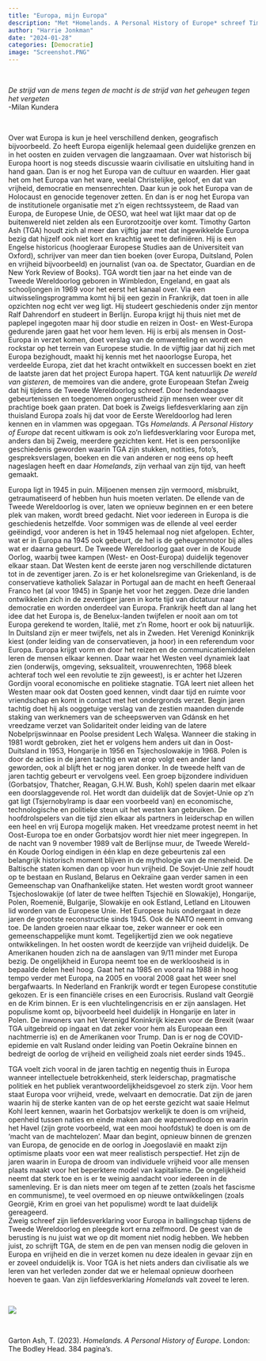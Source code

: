 ```yaml
---
title: "Europa, mijn Europa"
description: "Met *Homelands. A Personal History of Europe* schreef Timothy Garton Ash zijn liefdesverklaring aan Europa. Het is een persoonlijke geschiedenis geworden waarin TGA zijn stukken, notities, foto’s, gespreksverslagen, boeken en die van anderen er nog eens op heeft nageslagen heeft en daar zijn verhaal van zijn tijd van heeft gemaakt. Het is een liefdesverklaring geworden waar heel veel van is te leren, nodig is deze tijd van dreiging en onduidelijkheid"
author: "Harrie Jonkman"
date: "2024-01-28"
categories: [Democratie]
image: "Screenshot.PNG"
---
```


<br>

*De strijd van de mens tegen de macht is de strijd van het geheugen tegen het vergeten*\
-Milan Kundera

<br>

Over wat Europa is kun je heel verschillend denken, geografisch bijvoorbeeld. Zo heeft Europa eigenlijk helemaal geen duidelijke grenzen en in het oosten en zuiden vervagen die langzaamaan. Over wat historisch bij Europa hoort is nog steeds discussie waarin civilisatie en uitsluiting hand in hand gaan. Dan is er nog het Europa van de cultuur en waarden. Hier gaat het om het Europa van het ware, veelal Christelijke, geloof, en dat van vrijheid, democratie en mensenrechten. Daar kun je ook het Europa van de Holocaust en genocide tegenover zetten. En dan is er nog het Europa van de institutionele organisatie met z’n eigen rechtssysteem, de Raad van Europa, de Europese Unie, de OESO, wat heel wat lijkt maar dat op de buitenwereld niet zelden als een Eurorotzooitje over komt. Timothy Garton Ash (TGA) houdt zich al meer dan vijftig jaar met dat ingewikkelde Europa bezig dat hijzelf ook niet kort en krachtig weet te definiëren. Hij is een Engelse historicus (hoogleraar Europese Studies aan de Universiteit van Oxford), schrijver van meer dan tien boeken (over Europa, Duitsland, Polen en vrijheid bijvoorbeeld) en journalist (van oa. de Spectator, Guardian en de New York Review of Books). TGA wordt tien jaar na het einde van de Tweede Wereldoorlog geboren in Wimbledon, Engeland, en gaat als schooljongen in 1969 voor het eerst het kanaal over. Via een uitwisselingsprogramma komt hij bij een gezin in Frankrijk, dat toen in alle opzichten nog echt ver weg ligt. Hij studeert geschiedenis onder zijn mentor Ralf Dahrendorf en studeert in Berlijn. Europa krijgt hij thuis niet met de paplepel ingegoten maar hij door studie en reizen in Oost- en West-Europa gedurende jaren gaat het voor hem leven. Hij is erbij als mensen in Oost-Europa in verzet komen, doet verslag van de omwenteling en wordt een rockstar op het terrein van Europese studie. In de vijftig jaar dat hij zich met Europa bezighoudt, maakt hij kennis met het naoorlogse Europa, het verdeelde Europa, ziet dat het kracht ontwikkelt en successen boekt en ziet de laatste jaren dat het project Europa hapert. TGA kent natuurlijk *De wereld van gisteren*, de memoires van die andere, grote Europeaan Stefan Zweig dat hij tijdens de Tweede Wereldoorlog schreef. Door hedendaagse gebeurtenissen en toegenomen ongerustheid zijn mensen weer over dit prachtige boek gaan praten. Dat boek is Zweigs liefdesverklaring aan zijn thuisland Europa zoals hij dat voor de Eerste Wereldoorlog had leren kennen en in vlammen was opgegaan. TGs *Homelands. A Personal History of Europe* dat recent uitkwam is ook zo’n liefdesverklaring voor Europa met, anders dan bij Zweig, meerdere gezichten kent. Het is een persoonlijke geschiedenis geworden waarin TGA zijn stukken, notities, foto’s, gespreksverslagen, boeken en die van anderen er nog eens op heeft nageslagen heeft en daar *Homelands*, zijn verhaal van zijn tijd, van heeft gemaakt.

Europa ligt in 1945 in puin. Miljoenen mensen zijn vermoord, misbruikt, getraumatiseerd of hebben hun huis moeten verlaten. De ellende van de Tweede Wereldoorlog is over, laten we opnieuw beginnen en er een betere plek van maken, wordt breed gedacht. Niet voor iedereen in Europa is die geschiedenis hetzelfde. Voor sommigen was de ellende al veel eerder geëindigd, voor anderen is het in 1945 helemaal nog niet afgelopen. Echter, wat er in Europa na 1945 ook gebeurt, de hel is de geheugenmotor bij alles wat er daarna gebeurt. De Tweede Wereldoorlog gaat over in de Koude Oorlog, waarbij twee kampen (West- en Oost-Europa) duidelijk tegenover elkaar staan. Dat Westen kent de eerste jaren nog verschillende dictaturen tot in de zeventiger jaren. Zo is er het kolonelsregime van Griekenland, is de conservatieve katholiek Salazar in Portugal aan de macht en heeft Generaal Franco het (al voor 1945) in Spanje het voor het zeggen. Deze drie landen ontwikkelen zich in de zeventiger jaren in korte tijd van dictatuur naar democratie en worden onderdeel van Europa. Frankrijk heeft dan al lang het idee dat het Europa is, de Benelux-landen twijfelen er nooit aan om tot Europa gerekend te worden, Italië, met z’n Rome, hoort er ook bij natuurlijk. In Duitsland zijn er meer twijfels, net als in Zweden. Het Verenigd Koninkrijk kiest (onder leiding van de conservatieven, ja hoor) in een referendum voor Europa. Europa krijgt vorm en door het reizen en de communicatiemiddelen leren de mensen elkaar kennen. Daar waar het Westen veel dynamiek laat zien (onderwijs, omgeving, seksualiteit, vrouwenrechten, 1968 bleek achteraf toch wel een revolutie te zijn geweest), is er achter het IJzeren Gordijn vooral economische en politieke stagnatie. TGA leert niet alleen het Westen maar ook dat Oosten goed kennen, vindt daar tijd en ruimte voor vriendschap en komt in contact met het ondergronds verzet. Begin jaren tachtig doet hij als ooggetuige verslag van de zestien maanden durende staking van werknemers van de scheepswerven van Gdánsk en het vreedzame verzet van Solidariteit onder leiding van de latere Nobelprijswinnaar en Poolse president Lech Walęsa. Wanneer die staking in 1981 wordt gebroken, ziet het er volgens hem anders uit dan in Oost-Duitsland in 1953, Hongarije in 1956 en Tsjechoslowakije in 1968. Polen is door de acties in de jaren tachtig en wat erop volgt een ander land geworden, ook al blijft het er nog jaren donker. In de tweede helft van de jaren tachtig gebeurt er vervolgens veel. Een groep bijzondere individuen (Gorbatsjov, Thatcher, Reagan, G.H.W. Bush, Kohl) spelen daarin met elkaar een doorslaggevende rol. Het wordt dan duidelijk dat de Sovjet-Unie op z’n gat ligt (Tsjernobylramp is daar een voorbeeld van) en economische, technologische en politieke steun uit het westen kan gebruiken. De hoofdrolspelers van die tijd zien elkaar als partners in leiderschap en willen een heel en vrij Europa mogelijk maken. Het vreedzame protest neemt in het Oost-Europa toe en onder Gorbatsjov wordt hier niet meer ingegrepen. In de nacht van 9 november 1989 valt de Berlijnse muur, de Tweede Wereld-én Koude Oorlog eindigen in één klap en deze gebeurtenis zal een belangrijk historisch moment blijven in de mythologie van de mensheid. De Baltische staten komen dan op voor hun vrijheid. De Sovjet-Unie zelf houdt op te bestaan en Rusland, Belarus en Oekraïne gaan verder samen in een Gemeenschap van Onafhankelijke staten. Het westen wordt groot wanneer Tsjechoslowakije (of later de twee helften Tsjechië en Slowakije), Hongarije, Polen, Roemenië, Bulgarije, Slowakije en ook Estland, Letland en Litouwen lid worden van de Europese Unie. Het Europese huis ondergaat in deze jaren de grootste reconstructie sinds 1945. Ook de NATO neemt in omvang toe. De landen groeien naar elkaar toe, zeker wanneer er ook een gemeenschappelijke munt komt. Tegelijkertijd zien we ook negatieve ontwikkelingen. In het oosten wordt de keerzijde van vrijheid duidelijk. De Amerikanen houden zich na de aanslagen van 9/11 minder met Europa bezig. De ongelijkheid in Europa neemt toe en de werkloosheid is in bepaalde delen heel hoog. Gaat het na 1985 en vooral na 1988 in hoog tempo verder met Europa, na 2005 en vooral 2008 gaat het weer snel bergafwaarts. In Nederland en Frankrijk wordt er tegen Europese constitutie gekozen. Er is een financiële crises en een Eurocrisis. Rusland valt Georgië en de Krim binnen. Er is een vluchtelingencrisis en er zijn aanslagen. Het populisme komt op, bijvoorbeeld heel duidelijk in Hongarije en later in Polen. De inwoners van het Verenigd Koninkrijk kiezen voor de Brexit (waar TGA uitgebreid op ingaat en dat zeker voor hem als Europeaan een nachtmerrie is) en de Amerikanen voor Trump. Dan is er nog de COVID-epidemie en valt Rusland onder leiding van Poetin Oekraïne binnen en bedreigt de oorlog de vrijheid en veiligheid zoals niet eerder sinds 1945..

TGA voelt zich vooral in de jaren tachtig en negentig thuis in Europa wanneer intellectuele betrokkenheid, sterk leiderschap, pragmatische politiek en het publiek verantwoordelijkheidsgevoel zo sterk zijn. Voor hem staat Europa voor vrijheid, vrede, welvaart en democratie. Dat zijn de jaren waarin hij de sterke kanten van de op het eerste gezicht wat saaie Helmut Kohl leert kennen, waarin het Gorbatsjov werkelijk te doen is om vrijheid, openheid tussen naties en einde maken aan de wapenwedloop en waarin het Havel (zijn grote voorbeeld, wat een mooi hoofdstuk) te doen is om de ‘macht van de machtelozen’. Maar dan begint, opnieuw binnen de grenzen van Europa, de genocide en de oorlog in Joegoslavië en maakt zijn optimisme plaats voor een wat meer realistisch perspectief. Het zijn de jaren waarin in Europa de droom van individuele vrijheid voor alle mensen plaats maakt voor het beperktere model van kapitalisme. De ongelijkheid neemt dat sterk toe en is er te weinig aandacht voor iedereen in de samenleving. Er is dan niets meer om tegen af te zetten (zoals het fascisme en communisme), te veel overmoed en op nieuwe ontwikkelingen (zoals Georgië, Krim en groei van het populisme) wordt te laat duidelijk gereageerd.\
Zweig schreef zijn liefdesverklaring voor Europa in ballingschap tijdens de Tweede Wereldoorlog en pleegde kort erna zelfmoord. De geest van de berusting is nu juist wat we op dit moment niet nodig hebben. We hebben juist, zo schrijft TGA, de stem en de pen van mensen nodig die geloven in Europa en vrijheid en die in verzet komen nu deze idealen in gevaar zijn en er zoveel onduidelijk is. Voor TGA is het niets anders dan civilisatie als we leren van het verleden zonder dat we er helemaal opnieuw doorheen hoeven te gaan. Van zijn liefdesverklaring *Homelands* valt zoveel te leren.

<br>

![](Screenshot.png)

<br>

Garton Ash, T. (2023). *Homelands. A Personal History of Europe*. London: The Bodley Head. 384 pagina’s.
